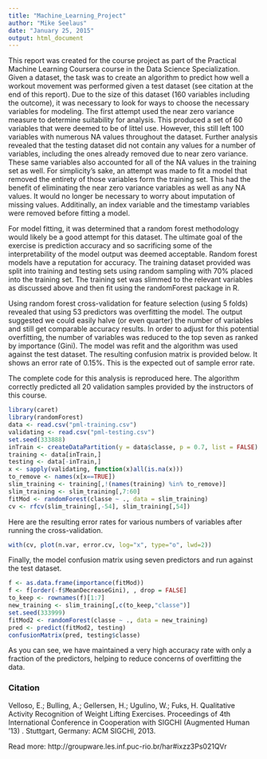 ```yaml
---
title: "Machine_Learning_Project"
author: "Mike Seelaus"
date: "January 25, 2015"
output: html_document
---
```

  
This report was created for the course project as part of the Practical Machine Learning Coursera course in the Data Science Specialization.  Given a dataset, the task was to create an algorithm to predict how well a workout movement was performed given a test dataset (see citation at the end of this report).  Due to the size of this dataset (160 variables including the outcome), it was necessary to look for ways to choose the necessary variables for modeling.  The first attempt used the near zero variance measure to determine suitability for analysis.  This produced a set of 60 variables that were deemed to be of littel use.  However, this still left 100 variables with numerous NA values throughout the dataset.  Further analysis revealed that the testing dataset did not contain any values for a number of variables, including the ones already removed due to near zero variance.  These same variables also accounted for all of the NA values in the training set as well.  For simplicity's sake, an attempt was made to fit a model that removed the entirety of those variables form the training set.  This had the benefit of eliminating the near zero variance variables as well as any NA values.  It would no longer be necessary to worry about imputation of missing values.  Additinally, an index variable and the timestamp variables were removed before fitting a model.  
  
For model fitting, it was determined that a random forest methodology would likely be a good attempt for this dataset.  The ultimate goal of the exercise is prediction accuracy and so sacrificing some of the interpretability of the model output was deemed acceptable.  Random forest models have a reputation for accuracy.  The training dataset provided was split into training and testing sets using random sampling with 70% placed into the training set.  The training set was slimmed to the relevant variables as discussed above and then fit using the randomForest package in R.  
  
Using random forest cross-validation for feature selection (using 5 folds) revealed that using 53 predictors was overfitting the model.  The output suggested we could easily halve (or even quarter) the number of variables and still get comparable accuracy results.  In order to adjust for this potential overfitting, the number of variables was reduced to the top seven as ranked by importance (Gini).  The model was refit and the algorithm was used against the test dataset.  The resulting confusion matrix is provided below.  It shows an error rate of 0.15%.  This is the expected out of sample error rate.  
  
The complete code for this analysis is reproduced here.  The algorithm correctly predicted all 20 validation samples provided by the instructors of this course.
  
```r
library(caret)
library(randomForest)
data <- read.csv("pml-training.csv")
validating <- read.csv("pml-testing.csv")
set.seed(333888)
inTrain <- createDataPartition(y = data$classe, p = 0.7, list = FALSE)
training <- data[inTrain,]
testing <- data[-inTrain,]
x <- sapply(validating, function(x)all(is.na(x)))
to_remove <- names(x[x==TRUE])
slim_training <- training[,!(names(training) %in% to_remove)]
slim_training <- slim_training[,7:60]
fitMod <- randomForest(classe ~ ., data = slim_training)
cv <- rfcv(slim_training[,-54], slim_training[,54])
```
  
Here are the resulting error rates for various numbers of variables after running the cross-validation.
  
```r
with(cv, plot(n.var, error.cv, log="x", type="o", lwd=2))
```
  
Finally, the model confusion matrix using seven predictors and run against the test dataset.
  
```r
f <- as.data.frame(importance(fitMod))
f <- f[order(-f$MeanDecreaseGini), , drop = FALSE]
to_keep <- rownames(f)[1:7]
new_training <- slim_training[,c(to_keep,"classe")]
set.seed(333999)
fitMod2 <- randomForest(classe ~ ., data = new_training)
pred <- predict(fitMod2, testing)
confusionMatrix(pred, testing$classe)
```
  
As you can see, we have maintained a very high accuracy rate with only a fraction of the predictors, helping to reduce concerns of overfitting the data.
  
### Citation  
  
Velloso, E.; Bulling, A.; Gellersen, H.; Ugulino, W.; Fuks, H. Qualitative Activity Recognition of Weight Lifting Exercises. Proceedings of 4th International Conference in Cooperation with SIGCHI (Augmented Human '13) . Stuttgart, Germany: ACM SIGCHI, 2013.

Read more: http://groupware.les.inf.puc-rio.br/har#ixzz3Ps021QVr